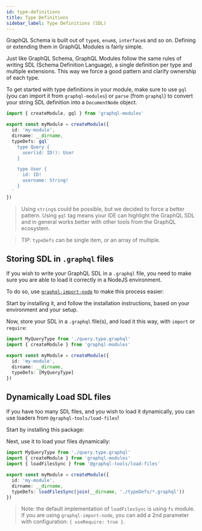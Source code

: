 ```yaml
---
id: type-definitions
title: Type Definitions
sidebar_label: Type Definitions (SDL)
---
```


GraphQL Schema is built out of `type`s, `enum`s, `interface`s and so on. Defining or extending them in GraphQL Modules is fairly simple.

Just like GraphQL Schema, GraphQL Modules follow the same rules of writing SDL (Schema Definition Language), a single definition per type and multiple extensions. This way we force a good pattern and clarify ownership of each type.

To get started with type definitions in your module, make sure to use `gql` (you can import it from `graphql-modules`) or `parse` (from `graphql`) to convert your string SDL definition into a `DocumentNode` object.

```ts
import { createModule, gql } from 'graphql-modules'

export const myModule = createModule({
  id: 'my-module',
  dirname: __dirname,
  typeDefs: gql`
    type Query {
      user(id: ID!): User
    }

    type User {
      id: ID!
      username: String!
    }
  `
})
```

> Using `string`s could be possible, but we decided to force a better pattern. Using `gql` tag means your IDE can highlight the GraphQL SDL and in general works better with other tools from the GraphQL ecosystem.

> TIP: `typeDefs` can be single item, or an array of multiple.

## Storing SDL in `.graphql` files

If you wish to write your GraphQL SDL in a `.graphql` file, you need to make sure you are able to load it correctly in a NodeJS environment.

To do so, use [`graphql-import-node`](https://github.com/ardatan/graphql-import-node) to make this process easier:

Start by installing it, and follow the installation instructions, based on your environment and your setup.

Now, store your SDL in a `.graphql` file(s), and load it this way, with `import` or `require`:

```ts
import MyQueryType from './query.type.graphql'
import { createModule } from 'graphql-modules'

export const myModule = createModule({
  id: 'my-module',
  dirname: __dirname,
  typeDefs: [MyQueryType]
})
```

## Dynamically Load SDL files

If you have too many SDL files, and you wish to load it dynamically, you can use loaders from `@graphql-tools/load-files`!

Start by installing this package:

<PackageInstall packages="@graphql-tools/load-files" />

Next, use it to load your files dynamically:

```ts
import MyQueryType from './query.type.graphql'
import { createModule } from 'graphql-modules'
import { loadFilesSync } from '@graphql-tools/load-files'

export const myModule = createModule({
  id: 'my-module',
  dirname: __dirname,
  typeDefs: loadFilesSync(join(__dirname, './typeDefs/*.graphql'))
})
```

> Note: the default implementation of `loadFilesSync` is using `fs` module. If you are using `graphql-import-node`, you can add a 2nd parameter with configuration: `{ useRequire: true }`.
